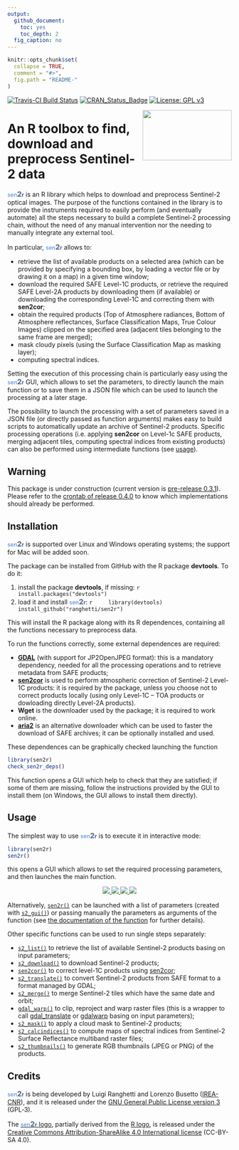 ```yaml
---
output:
  github_document:
    toc: yes
    toc_depth: 2
  fig_caption: no
---
```


<!-- README.md is generated from README.Rmd. Please edit that file -->

```r
knitr::opts_chunk$set(
  collapse = TRUE,
  comment = "#>",
  fig.path = "README-"
)
```

[![Travis-CI Build Status](https://travis-ci.org/ranghetti/sen2r.svg?branch=master)](https://travis-ci.org/ranghetti/sen2r)
[![CRAN_Status_Badge](http://www.r-pkg.org/badges/version/sen2r)](https://cran.r-project.org/package=sen2r)
[![License: GPL v3](https://img.shields.io/badge/License-GPL%20v3-blue.svg)](http://www.gnu.org/licenses/gpl-3.0)

<img src="man/figures/sen2r_logo_200px.png" width="200" height="113" align="right" />

# An R toolbox to find, download and preprocess Sentinel-2 data

<span style="color:#5793dd;vertical-align:text-bottom;font-size:90%;font-weight:500;">sen</span><span style="color:#6a7077;vertical-align:baseline;font-size:115%;font-weight:850;">2</span><span style="color:#2f66d5;vertical-align:baseline;font-size:90%;font-weight:700;">r</span> 
is an R library which helps to download and preprocess Sentinel-2 optical images.
The purpose of the functions contained in the library is to provide the instruments
required to easily perform (and eventually automate) all the steps necessary 
to build a complete Sentinel-2 processing chain, without the need of any manual 
intervention nor the needing to manually integrate any external tool.

In particular, 
<span style="color:#5793dd;vertical-align:text-bottom;font-size:90%;font-weight:500;">sen</span><span style="color:#6a7077;vertical-align:baseline;font-size:115%;font-weight:850;">2</span><span style="color:#2f66d5;vertical-align:baseline;font-size:90%;font-weight:700;">r</span> 
allows to:

* retrieve the list of available products on a selected area 
    (which can be provided by specifying a bounding box, by loading a vector file
    or by drawing it on a map) in a given time window;
* download the required SAFE Level-1C products, or
    retrieve the required SAFE Level-2A products by downloading them (if available)
    or downloading the corresponding Level-1C and correcting them with **sen2cor**;
* obtain the required products (Top of Atmosphere radiances, Bottom of Atmosphere
    reflectances, Surface Classification Maps, True Colour Images) clipped on the
    specified area (adjacent tiles belonging to the same frame are merged);
* mask cloudy pixels (using the Surface Classification Map as masking layer);
* computing spectral indices.

Setting the execution of this processing chain is particularly easy using the 
<span style="color:#5793dd;vertical-align:text-bottom;font-size:90%;font-weight:500;">sen</span><span style="color:#6a7077;vertical-align:baseline;font-size:115%;font-weight:850;">2</span><span style="color:#2f66d5;vertical-align:baseline;font-size:90%;font-weight:700;">r</span> 
GUI, which allows to set the parameters, to directly launch the main function
or to save them in a JSON file which can be used to launch the processing at a later stage.

The possibility to launch the processing with a set of parameters saved in a JSON file
(or directly passed as function arguments) makes easy to build scripts to
automatically update an archive of Sentinel-2 products.
Specific processing operations (i.e. applying **sen2cor** on Level-1c SAFE products,
merging adjacent tiles, computing spectral indices from existing products)
can also be performed using intermediate functions (see [usage](#usage)).

## Warning
This package is under construction (current version is [pre-release 0.3.1](https://github.com/ranghetti/sen2r/releases/tag/v0.3.1)).
Please refer to the [crontab of release 0.4.0](https://github.com/ranghetti/sen2r/milestone/3)
to know which implementations should already be performed.



## Installation

<span style="color:#5793dd;vertical-align:text-bottom;font-size:90%;font-weight:500;">sen</span><span style="color:#6a7077;vertical-align:baseline;font-size:115%;font-weight:850;">2</span><span style="color:#2f66d5;vertical-align:baseline;font-size:90%;font-weight:700;">r</span> 
is supported over Linux and Windows operating systems;
the support for Mac will be added soon.

The package can be installed from GitHub with the R package **devtools**.
To do it:

1. install the package **devtools**, if missing:
    ```r
    install.packages("devtools")
    ```
2. load it and install 
    <span style="color:#5793dd;vertical-align:text-bottom;font-size:90%;font-weight:500;">sen</span><span
    style="color:#6a7077;vertical-align:baseline;font-size:115%;font-weight:850;">2</span><span
    style="color:#2f66d5;vertical-align:baseline;font-size:90%;font-weight:700;">r</span>:
    ```r
    library(devtools)
    install_github("ranghetti/sen2r")
    ```

This will install the R package along with its R dependences,
containing all the functions necessary to preprocess data. 

To run the functions correctly, some external dependences are required:

* [**GDAL**](http://www.gdal.org) (with support for JP2OpenJPEG format): 
    this is a mandatory dependency, needed for all the processing operations 
    and to retrieve metadata from SAFE products;
* [**sen2cor**](http://step.esa.int/main/third-party-plugins-2/sen2cor) 
    is used to perform atmospheric correction of Sentinel-2 Level-1C products: 
    it is required by the package, unless you choose not to correct products locally 
    (using only Level-1C – TOA products or dowloading directly Level-2A products).
* **Wget** is the downloader used by the package; it is required to work online.
* [**aria2**](https://aria2.github.io) is an alternative downloader which
    can be used to faster the download of SAFE archives; it can be optionally
    installed and used.

These dependences can be graphically checked launching the function
```r
library(sen2r)
check_sen2r_deps()
```
This function opens a GUI which help to check that they are satisfied;
if some of them are missing, follow the instructions provided by the GUI 
to install them (on Windows, the GUI allows to install them directly).

<!-- Atmospheric correction is performed using [sen2cor](http://step.esa.int/main/third-party-plugins-2/sen2cor): 
the package will automatically download and install it at first use,
or by running function [`install_sen2cor()`](reference/install_sen2cor.md).
Please notice that the use of sen2cor algorythm was not yet possible under MAC.

Preprocessing functions make use of [GDAL](http://www.gdal.org), which must 
support JPEG2000 format. On Windows, it is strongly recommended to install it 
using the [OSGeo4W installer](http://download.osgeo.org/osgeo4w/osgeo4w-setup-x86_64.exe)
in advanced mode, and checking the installation of `openjpeg` library. -->

## Usage

The simplest way to use 
<span style="color:#5793dd;vertical-align:text-bottom;font-size:90%;font-weight:500;">sen</span><span style="color:#6a7077;vertical-align:baseline;font-size:115%;font-weight:850;">2</span><span style="color:#2f66d5;vertical-align:baseline;font-size:90%;font-weight:700;">r</span> 
is to execute it in interactive mode: 
```r
library(sen2r)
sen2r()
```
this opens a GUI which allows to set the required processing parameters,
and then launches the main function.

<p style="text-align:center;">
  <a href="https://raw.githubusercontent.com/ranghetti/sen2r/devel/man/figures/sen2r_gui_sheet1.jpg" target="_blank">
    <img src="man/figures/sen2r_gui_sheet1_small.png">
  </a>
  <a href="https://raw.githubusercontent.com/ranghetti/sen2r/devel/man/figures/sen2r_gui_sheet2.jpg" target="_blank">
    <img src="man/figures/sen2r_gui_sheet2_small.png">
  </a>
  <a href="https://raw.githubusercontent.com/ranghetti/sen2r/devel/man/figures/sen2r_gui_sheet3.jpg" target="_blank">
    <img src="man/figures/sen2r_gui_sheet3_small.png">
  </a>
  <a href="https://raw.githubusercontent.com/ranghetti/sen2r/devel/man/figures/sen2r_gui_sheet4.jpg" target="_blank">
    <img src="man/figures/sen2r_gui_sheet4_small.png">
  </a>
</p>

Alternatively, 
[`sen2r()`](reference/sen2r.md)
can be launched with a list of parameters (created with 
[`s2_gui()`](reference/s2_gui.md))
or passing manually the parameters as arguments of the function
(see [the documentation of the function](reference/sen2r.md) for further details).

Other specific functions can be used to run single steps separately:

* [`s2_list()`](reference/s2_list.md)
    to retrieve the list of available Sentinel-2 products basing on input parameters;
* [`s2_download()`](reference/s2_download.md)
    to download Sentinel-2 products;
* [`sen2cor()`](reference/sen2cor.html)
    to correct level-1C products using [sen2cor](http://step.esa.int/main/third-party-plugins-2/sen2cor);
* [`s2_translate()`](reference/s2_translate.md)
    to convert Sentinel-2 products from SAFE format to a format managed by GDAL;
* [`s2_merge()`](reference/s2_merge.md)
    to merge Sentinel-2 tiles which have the same date and orbit;
* [`gdal_warp()`](reference/gdal_warp.md)
    to clip, reproject and warp raster files (this is a wrapper to call
    [gdal_translate](http://www.gdal.org/gdal_translate.html) or 
    [gdalwarp](http://www.gdal.org/gdalwarp.html) basing on input parameters);
* [`s2_mask()`](reference/s2_mask.md)
    to apply a cloud mask to Sentinel-2 products;
* [`s2_calcindices()`](reference/s2_calcindices.md)
    to compute maps of spectral indices from Sentinel-2 Surface Reflectance multiband raster files;
* [`s2_thumbnails()`](reference/s2_thumbnails.md)
    to generate RGB thumbnails (JPEG or PNG) of the products.

## Credits

<span style="color:#5793dd;vertical-align:text-bottom;font-size:90%;font-weight:500;">sen</span><span style="color:#6a7077;vertical-align:baseline;font-size:115%;font-weight:850;">2</span><span style="color:#2f66d5;vertical-align:baseline;font-size:90%;font-weight:700;">r</span> 
is being developed by Luigi Ranghetti and Lorenzo Busetto
([IREA-CNR](http://www.irea.cnr.it)),
and it is released under the [GNU General Public License version 3](https://www.gnu.org/licenses/gpl-3.0.html) (GPL‑3).

The [<span style="color:#5793dd;vertical-align:text-bottom;font-size:90%;font-weight:500;">sen</span><span style="color:#6a7077;vertical-align:baseline;font-size:115%;font-weight:850;">2</span><span style="color:#2f66d5;vertical-align:baseline;font-size:90%;font-weight:700;">r</span> logo](https://raw.githubusercontent.com/ranghetti/sen2r/devel/man/figures/sen2r_logo_200px.png), 
partially derived from the [R logo](https://www.r-project.org/logo),
is released under the [Creative Commons Attribution-ShareAlike 4.0 International license](https://creativecommons.org/licenses/by-sa/4.0) (CC-BY-SA 4.0).

